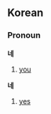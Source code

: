 ==Korean==
===Pronoun===
'''네'''

# [[you]]<!-- surely has some special qualities: gender, number, politeness, etc -->

<!--- interjection or particle or?? -->
'''네'''

# [[yes]]